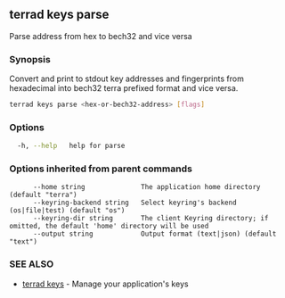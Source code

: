 ## terrad keys parse

Parse address from hex to bech32 and vice versa

### Synopsis

Convert and print to stdout key addresses and fingerprints from
hexadecimal into bech32 terra prefixed format and vice versa.


```sh Terrad
terrad keys parse <hex-or-bech32-address> [flags]
```

### Options

```sh Terrad
  -h, --help   help for parse
```

### Options inherited from parent commands

```
      --home string              The application home directory (default "terra")
      --keyring-backend string   Select keyring's backend (os|file|test) (default "os")
      --keyring-dir string       The client Keyring directory; if omitted, the default 'home' directory will be used
      --output string            Output format (text|json) (default "text")
```

### SEE ALSO

* [terrad keys](terrad_keys.md)	 - Manage your application's keys


